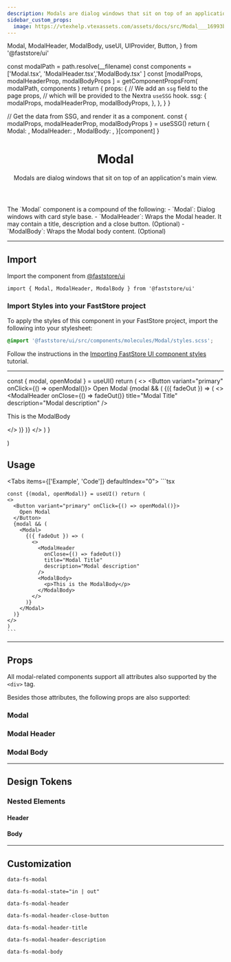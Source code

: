 ```yaml
---
description: Modals are dialog windows that sit on top of an application's main view.
sidebar_custom_props:
  image: https://vtexhelp.vtexassets.com/assets/docs/src/Modal___16993b8e327f3571529d7ee4e97cb45b.png
---
```


  Modal,
  ModalHeader,
  ModalBody,
  useUI,
  UIProvider,
  Button,
} from '@faststore/ui'


  const modalPath = path.resolve(__filename)
  const components = ['Modal.tsx', 'ModalHeader.tsx','ModalBody.tsx' ]
  const [modalProps, modalHeaderProp, modalBodyProps ] = getComponentPropsFrom(
    modalPath,
    components
  )
  return {
    props: {
      // We add an `ssg` field to the page props,
      // which will be provided to the Nextra `useSSG` hook.
      ssg: {
        modalProps,
        modalHeaderProp,
        modalBodyProps,
      },
    },
  }
}

  // Get the data from SSG, and render it as a component.
  const { modalProps, modalHeaderProp, modalBodyProps  } = useSSG()
  return {
    Modal: <PropsSection propsList={modalProps} />,
    ModalHeader: <PropsSection propsList={modalHeaderProp} />,
    ModalBody: <PropsSection propsList={modalBodyProps} />,
  }[component]
}

<header>

# Modal

Modals are dialog windows that sit on top of an application's main view.

</header>
The `Modal` component is a compound of the following:
- `Modal`: Dialog windows with card style base.
- `ModalHeader`: Wraps the Modal header. It may contain a title, description and a close button. (Optional)
- `ModalBody`: Wraps the Modal body content. (Optional)

---

## Import

Import the component from [@faststore/ui](/../components)

```tsx
import { Modal, ModalHeader, ModalBody } from '@faststore/ui'
```

### Import Styles into your FastStore project

To apply the styles of this component in your FastStore project, import the following into your stylesheet:

```scss copy
@import '@faststore/ui/src/components/molecules/Modal/styles.scss';
```

Follow the instructions in the [Importing FastStore UI component styles](/docs/customizing/components#importing-faststore-ui-component-styles) tutorial.

---

  const { modal, openModal } = useUI()
  return (
    <>
      <Button variant="primary" onClick={() => openModal()}>
        Open Modal
      </Button>
      {modal && (
        <Modal>
          {({ fadeOut }) => (
            <>
              <ModalHeader
                onClose={() => fadeOut()}
                title="Modal Title"
                description="Modal description"
              />
              <ModalBody>
                <p>This is the ModalBody</p>
              </ModalBody>
            </>
          )}
        </Modal>
      )}
    </>
  )
}

  <UIProvider>
    <ModalBase />
  </UIProvider>
)

## Usage

<Tabs items={['Example', 'Code']} defaultIndex="0">
  <Tab>
    <OverviewSection>
      <ModalTemplate />
    </OverviewSection>
  </Tab>
  <Tab>
    ```tsx

    const {(modal, openModal)} = useUI() return (
    <>
      <Button variant="primary" onClick={() => openModal()}>
        Open Modal
      </Button>
      {modal && (
        <Modal>
          {({ fadeOut }) => (
            <>
              <ModalHeader
                onClose={() => fadeOut()}
                title="Modal Title"
                description="Modal description"
              />
              <ModalBody>
                <p>This is the ModalBody</p>
              </ModalBody>
            </>
          )}
        </Modal>
      )}
    </>
    )
    ```

  </Tab>
</Tabs>

---

## Props

All modal-related components support all attributes also supported by the `<div>` tag.

Besides those attributes, the following props are also supported:

### Modal

<ModalPropsSection component="Modal" />

### Modal Header

<ModalPropsSection component="ModalHeader" />

### Modal Body

<ModalPropsSection component="ModalBody" />

---

## Design Tokens

<TokenTable>
  <TokenRow token="--fs-modal-position-top" value="30vh" />
  <TokenRow token="--fs-modal-position-right" value="var(--fs-spacing-4)" />
  <TokenRow token="--fs-modal-position-left" value="var(--fs-spacing-4)" />
  <TokenRow
    token="--fs-modal-max-width"
    value="calc(var(--fs-grid-breakpoint-desktop) / 3)"
  />
  <TokenRow token="--fs-modal-min-height" value="var(--fs-spacing-5)" />
  <TokenRow token="--fs-modal-margin" value="auto" />
  <TokenRow
    token="--fs-modal-background-color"
    value="var(--fs-color-body-bkg)"
    isColor
  />
  <TokenRow token="--fs-modal-border-radius" value="var(--fs-border-radius)" />
  <TokenDivider />
  <TokenRow token="--fs-modal-width-tablet" value="calc(100vw / 3)" />
  <TokenRow
    token="--fs-modal-min-width-tablet"
    value="calc(var(--fs-grid-breakpoint-desktop) / 3)"
  />
  <TokenDivider />
  <TokenRow
    token="--fs-modal-transition-timing"
    value="var(--fs-transition-timing)"
  />
  <TokenRow token="--fs-modal-transition-property" value="transform" />
  <TokenRow token="--fs-modal-transition-in-function" value="ease-in" />
  <TokenRow token="--fs-modal-transition-out-function" value="ease-in" />
</TokenTable>

### Nested Elements

#### Header

<TokenTable>
  <TokenRow
    token="--fs-modal-header-padding"
    value="var(--fs-spacing-4) var(--fs-spacing-7) var(--fs-spacing-4) var(--fs-spacing-4)"
  />
  <TokenDivider />
  <TokenRow token="--fs-modal-header-title-margin-bottom" value=".625rem" />
  <TokenRow
    token="--fs-modal-header-title-size"
    value="var(--fs-text-size-lead)"
  />
  <TokenRow
    token="--fs-modal-header-title-weight"
    value="var(--fs-text-weight-bold)"
  />
  <TokenRow token="--fs-modal-header-title-line-height" value="1.2" />
  <TokenDivider />
  <TokenRow
    token="--fs-modal-header-description-size"
    value="var(--fs-text-size-body)"
  />
  <TokenRow token="--fs-modal-header-description-line-height" value="1.5" />
  <TokenRow
    token="--fs-modal-header-description-color"
    value="var(--fs-color-text-light)"
    isColor
  />
  <TokenDivider />
  <TokenRow token="--fs-modal-header-close-button-position-top" value="0" />
  <TokenRow token="--fs-modal-header-close-button-position-right" value="0" />
</TokenTable>

#### Body

<TokenTable>
  <TokenRow
    token="--fs-modal-body-padding"
    value="var(--fs-spacing-1) var(--fs-spacing-4) var(--fs-spacing-5)"
  />
</TokenTable>

---

## Customization

`data-fs-modal`

`data-fs-modal-state="in | out"`

`data-fs-modal-header`

`data-fs-modal-header-close-button`

`data-fs-modal-header-title`

`data-fs-modal-header-description`

`data-fs-modal-body`
